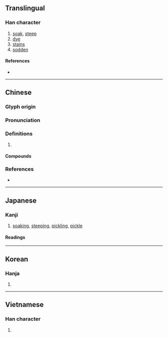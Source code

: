 {{character info/new}}
{{also|渍}}
==Translingual==

===Han character===
{{Han char|rn=85|rad=水|as=11|sn=14|four=35186|canj=EQMC|ids=⿰氵責}}

# [[soak]], [[steep]]
# [[dye]]
# [[stains]]
# [[sodden]]

====References====
* {{Han ref|kx=0647.010|dkj=18167|dj=1057.010|hdz=31712.070|uh=6F2C|ud=28460|bh=BA7B|bd=47739}}

----

==Chinese==
{{zh-forms|s=渍}}

===Glyph origin===
{{Han etym}}

===Pronunciation===
{{zh-pron
|m=zì
|c=zi3,zi6,zik1
|mc=y
|oc=y
|cat=
}}

===Definitions===
{{zh-hanzi}}

# {{rfdef|zh}}

====Compounds====
{{zh-der|水漬|汗漬|油漬|油漬罐頭|浸漬|炙雞漬酒|血漬|醃漬|醋漬物|鹽漬食物}}

===References===
* {{R:yue:Hanzi}}

----

==Japanese==

===Kanji===
{{ja-kanji|grade=c|rs=水11}}

# [[soak]]ing, [[steep#Verb|steep]]ing, [[pickling]], [[pickle]]

====Readings====
{{ja-readings
|on=し
|kun=あわた-す, つ-く, つ-かる, つ-ける, つ-け, つけ-, なず-く, ひ-つ, ひ-ず, ひず-つ, ひた-る, ひた-す
}}

{{attention|ja|key=つけ|comment=Needs POSes, etyms, pronunciations, etc.}}

----

==Korean==

===Hanja===
{{ko-hanja|hangeul=지|eumhun=|rv=ji|mr=chi|y=ci}}

# {{defn|lang=ko|sort=水11}}

----

==Vietnamese==

===Han character===
{{vi-hantu|[[tí]], [[tứ]]|rs=水11}}

# {{defn|lang=vi|sort=水11}}